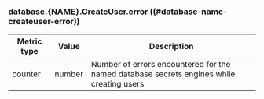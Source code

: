 ### database.{NAME}.CreateUser.error ((#database-name-createuser-error))

Metric type | Value   | Description
----------- | ------- | -----------
counter     | number  | Number of errors encountered for the named database secrets engines while creating users